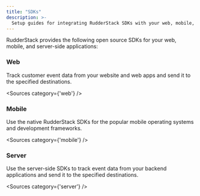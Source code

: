 ```yaml
---
title: "SDKs"
description: >-
  Setup guides for integrating RudderStack SDKs with your web, mobile, and server-side platforms.
---
```


RudderStack provides the following open source SDKs for your web, mobile, and server-side applications:

### Web

Track customer event data from your website and web apps and send it to the specified destinations.

<Sources
  category={'web'}
/>

### Mobile

Use the native RudderStack SDKs for the popular mobile operating systems and development frameworks.

<Sources
  category={'mobile'}
/>

### Server

Use the server-side SDKs to track event data from your backend applications and send it to the specified destinations.

<Sources
  category={'server'}
/>